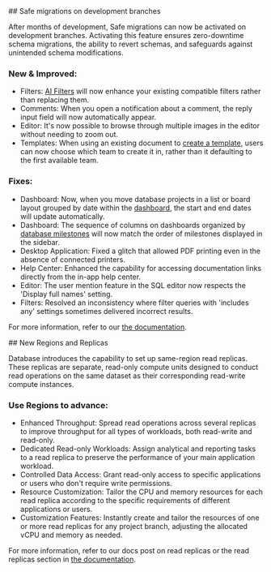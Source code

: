 <ChangelogEntry version="v3.17.0" date="Apr 27, 2024">
## Safe migrations on development branches

After months of development, Safe migrations can now be activated on development
branches. Activating this feature ensures zero-downtime schema migrations, the
ability to revert schemas, and safeguards against unintended schema
modifications.

<ChangelogImage
  src="/changelog/v317.webp"
  alt="Ilustración de migraciones seguras en ramas de desarrollo"
/>

### New & Improved:

- <Bold>Filters:</Bold> [AI Filters](#) will now enhance your existing
  compatible filters rather than replacing them.
- <Bold>Comments:</Bold> When you open a notification about a comment, the reply
  input field will now automatically appear.
- <Bold>Editor:</Bold> It's now possible to browse through multiple images in
  the editor without needing to zoom out.
- <Bold>Templates:</Bold> When using an existing document to [create a
  template](#), users can now choose which team to create it in, rather than it
  defaulting to the first available team.

### Fixes:

- <Bold>Dashboard:</Bold> Now, when you move database projects in a list or
  board layout grouped by date within the [dashboard](#), the start and end
  dates will update automatically.
- <Bold>Dashboard:</Bold> The sequence of columns on dashboards organized by
  [database milestones](#) will now match the order of milestones displayed in
  the sidebar.
- <Bold>Desktop Application:</Bold> Fixed a glitch that allowed PDF printing
  even in the absence of connected printers.
- <Bold>Help Center:</Bold> Enhanced the capability for accessing documentation
  links directly from the in-app help center.
- <Bold>Editor:</Bold> The user mention feature in the SQL editor now respects
  the 'Display full names' setting.
- <Bold>Filters:</Bold> Resolved an inconsistency where filter queries with
  'includes any' settings sometimes delivered incorrect results.

For more information, refer to our [the documentation](#).

</ChangelogEntry>

<ChangelogEntry version="v3.16.0" date="Apr 10, 2024">
## New Regions and Replicas

Database introduces the capability to set up same-region read replicas. These
replicas are separate, read-only compute units designed to conduct read
operations on the same dataset as their corresponding read-write compute
instances.

<ChangelogImage
  src="/changelog/v316.webp"
  alt="Diagrama mostrando las nuevas regiones y réplicas de lectura"
/>

### Use Regions to advance:

- <Bold>Enhanced Throughput:</Bold> Spread read operations across several
  replicas to improve throughput for all types of workloads, both read-write and
  read-only.
- <Bold>Dedicated Read-only Workloads:</Bold> Assign analytical and reporting
  tasks to a read replica to preserve the performance of your main application
  workload.
- <Bold>Controlled Data Access:</Bold> Grant read-only access to specific
  applications or users who don't require write permissions.
- <Bold>Resource Customization:</Bold> Tailor the CPU and memory resources for
  each read replica according to the specific requirements of different
  applications or users.
- <Bold>Customization Features:</Bold> Instantly create and tailor the resources
  of one or more read replicas for any project branch, adjusting the allocated
  vCPU and memory as needed.

For more information, refer to our docs post on read replicas or the read
replicas section in [the documentation](#).

</ChangelogEntry>
